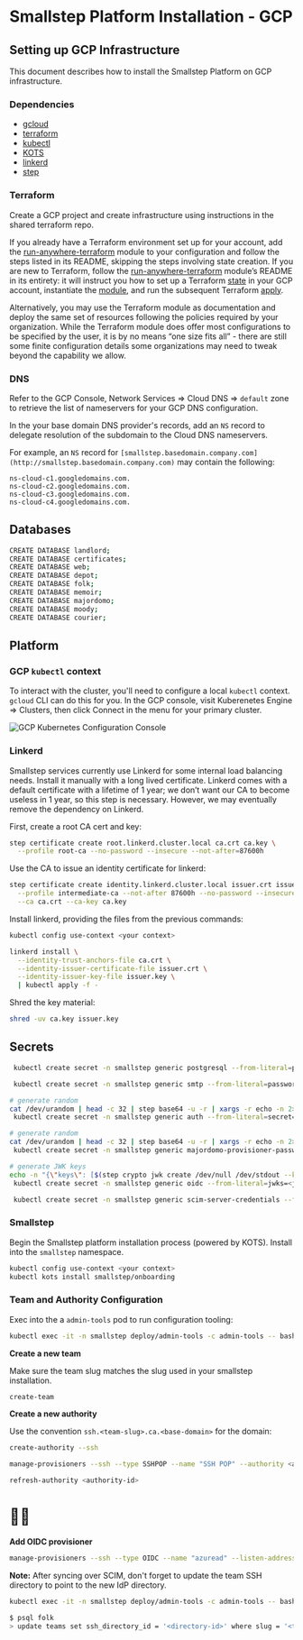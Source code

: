 # Smallstep Platform Installation - GCP

## **Setting up GCP Infrastructure**

This document describes how to install the Smallstep Platform on GCP infrastructure.

### Dependencies

- [gcloud](https://cloud.google.com/sdk/docs/downloads-interactive)
- [terraform](https://learn.hashicorp.com/tutorials/terraform/install-cli)
- [kubectl](https://kubernetes.io/docs/tasks/tools/#kubectl)
- [KOTS](https://kots.io/kots-cli/getting-started/#how-to-install)
- [linkerd](https://linkerd.io/2.10/getting-started/#step-1-install-the-cli)
- [step](https://smallstep.com/docs/step-cli/installation)

### Terraform

Create a GCP project and create infrastructure using instructions in the shared terraform repo.

If you already have a Terraform environment set up for your account, add the [run-anywhere-terraform](https://github.com/smallstep/run-anywhere-terraform/tree/main/gcp) module to your configuration and follow the steps listed in its README, skipping the steps involving state creation. If you are new to Terraform, follow the [run-anywhere-terraform](https://github.com/smallstep/run-anywhere-terraform/tree/main/gcp) module’s README in its entirety: it will instruct you how to set up a Terraform [state](https://www.terraform.io/language/state) in your GCP account, instantiate the [module](https://www.terraform.io/language/modules/syntax), and run the subsequent Terraform [apply](https://www.terraform.io/cli/commands/apply).

Alternatively, you may use the Terraform module as documentation and deploy the same set of resources following the policies required by your organization. While the Terraform module does offer most configurations to be specified by the user, it is by no means “one size fits all” - there are still some finite configuration details some organizations may need to tweak beyond the capability we allow.

### DNS

Refer to the GCP Console, Network Services ⇒ Cloud DNS ⇒ `default` zone to retrieve the list of nameservers for your GCP DNS configuration.

In the your base domain DNS provider's records, add an `NS` record to delegate resolution of the subdomain to the Cloud DNS nameservers.

For example, an `NS` record for `[smallstep.basedomain.company.com](http://smallstep.basedomain.company.com)` may contain the following:

```
ns-cloud-c1.googledomains.com.
ns-cloud-c2.googledomains.com.
ns-cloud-c3.googledomains.com.
ns-cloud-c4.googledomains.com.
```

## Databases

```bash
CREATE DATABASE landlord;
CREATE DATABASE certificates;
CREATE DATABASE web;
CREATE DATABASE depot;
CREATE DATABASE folk;
CREATE DATABASE memoir;
CREATE DATABASE majordomo;
CREATE DATABASE moody;
CREATE DATABASE courier;
```

## Platform

### GCP `kubectl` context

To interact with the cluster, you'll need to configure a local `kubectl` context. `gcloud` CLI can do this for you. In the GCP console, visit Kuberenetes Engine ⇒ Clusters, then click Connect in the menu for your primary cluster.

![GCP Kubernetes Configuration Console](/graphics/gcp-kubernetes-configuration-console.png)

### **Linkerd**

Smallstep services currently use Linkerd for some internal load balancing needs. Install it manually with a long lived certificate. Linkerd comes with a default certificate with a lifetime of 1 year; we don’t want our CA to become useless in 1 year, so this step is necessary. However, we may eventually remove the dependency on Linkerd.

First, create a root CA cert and key:

```bash
step certificate create root.linkerd.cluster.local ca.crt ca.key \
  --profile root-ca --no-password --insecure --not-after=87600h

```

Use the CA to issue an identity certificate for linkerd:

```bash
step certificate create identity.linkerd.cluster.local issuer.crt issuer.key \
  --profile intermediate-ca --not-after 87600h --no-password --insecure \
  --ca ca.crt --ca-key ca.key

```

Install linkerd, providing the files from the previous commands:

```bash
kubectl config use-context <your context>

linkerd install \
  --identity-trust-anchors-file ca.crt \
  --identity-issuer-certificate-file issuer.crt \
  --identity-issuer-key-file issuer.key \
  | kubectl apply -f -
```

Shred the key material:

```bash
shred -uv ca.key issuer.key
```

## Secrets

```bash
 kubectl create secret -n smallstep generic postgresql --from-literal=password=<pg-pass>

 kubectl create secret -n smallstep generic smtp --from-literal=password=<smtp-pass>

# generate random
cat /dev/urandom | head -c 32 | step base64 -u -r | xargs -r echo -n 2> /dev/null
 kubectl create secret -n smallstep generic auth --from-literal=secret=<random-string>

# generate random
cat /dev/urandom | head -c 32 | step base64 -u -r | xargs -r echo -n 2> /dev/null
 kubectl create secret -n smallstep generic majordomo-provisioner-password --from-literal=password=<random-string>

# generate JWK keys
echo -n "{\"keys\": [$(step crypto jwk create /dev/null /dev/stdout --kty RSA --force --no-password --insecure 2> /dev/null &)]}"
 kubectl create secret -n smallstep generic oidc --from-literal=jwks=<json-output>

 kubectl create secret -n smallstep generic scim-server-credentials --from-literal=credentials.json=""
```

### Smallstep

Begin the Smallstep platform installation process (powered by KOTS). Install into the `smallstep` namespace.

```bash
kubectl config use-context <your context>
kubectl kots install smallstep/onboarding
```

### Team and Authority Configuration

Exec into the a `admin-tools` pod to run configuration tooling:

```bash
kubectl exec -it -n smallstep deploy/admin-tools -c admin-tools -- bash
```

**Create a new team**

Make sure the team slug matches the slug used in your smallstep installation.

```bash
create-team
```

**Create a new authority**

Use the convention `ssh.<team-slug>.ca.<base-domain>` for the domain:

```bash
create-authority --ssh

manage-provisioners --ssh --type SSHPOP --name "SSH POP" --authority <authority-id> add

refresh-authority <authority-id>
```

# 🎉🥂

**Add OIDC provisioner**

```bash
manage-provisioners --ssh --type OIDC --name "azuread" --listen-address 127.0.0.1:10000 --client-id <client-id> --client-secret <client-secret> --configuration-endpoint <configuraiton-endpoint> --domain <domain>  --authority <authority-id> --tenant-id <azure-tenant-id> add
```

**Note:** After syncing over SCIM, don't forget to update the team SSH directory to point to the new IdP directory.

```bash
kubectl exec -it -n smallstep deploy/admin-tools -c admin-tools -- bash

$ psql folk
> update teams set ssh_directory_id = '<directory-id>' where slug = '<team-slug>';
```

